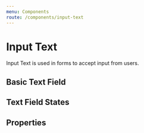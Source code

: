```yaml
---
menu: Components
route: /components/input-text
---
```



# Input Text

<ComponentStatus stage="pre" responsive="no" accessible="no" />

Input Text is used in forms to accept input from users.

## Basic Text Field

<Playground>
  <InputText size="small" placeholder="Small input" />
  <InputText placeholder="Normal input" />
</Playground>

## Text Field States

<Playground>
  <InputText disabled placeholder="Disabled input" />
  <InputText error placeholder="Invalid input" />
</Playground>

## Properties

<Props of={InputText} />
